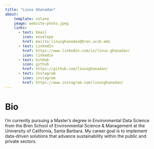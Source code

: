 ```yaml
---
title: "Linus Ghanadan"
about:
    template: solana
    image: website-photo.jpeg
    links: 
      - text: Email
        icon: envelope
        href: mailto:linusghanadan@bren.ucsb.edu
      - text: LinkedIn
        href: https://www.linkedin.com/in/linus-ghanadan/
        icon: linkedin
      - text: GitHub
        icon: github
        href: https://github.com/linusghanadan/
      - text: Instagram
        icon: instagram
        href: https://www.instagram.com/linusghanadan/
---
```


# Bio

I'm currently pursuing a Master's degree in Environmental Data Science from the Bren School of Environmental Science & Management at the University of California, Santa Barbara. My career goal is to implement data-driven solutions that advance sustainability within the public and private sectors.
